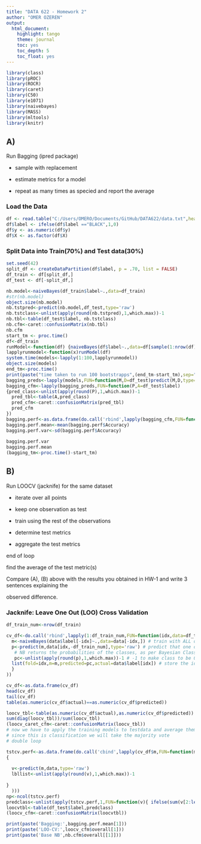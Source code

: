 ```yaml
---
title: "DATA 622 - Homework 2"
author: "OMER OZEREN"
output:
  html_document:
    highlight: tango
    theme: journal
    toc: yes
    toc_depth: 5
    toc_float: yes
---
```


```r
library(class)
library(pROC)
library(ROCR)
library(caret)
library(C50)
library(e1071)
library(naivebayes)
library(MASS)
library(mltools)
library(knitr)
```
## A)

Run Bagging (ipred package)   

* sample with replacement

* estimate metrics for a model

* repeat as many times as specied and report the average



### Load the Data

```r
df <- read.table("C:/Users/OMERO/Documents/GitHub/DATA622/data.txt",header = T,sep=',')
df$label <- ifelse(df$label =="BLACK",1,0)
df$y <- as.numeric(df$y)
df$X <- as.factor(df$X)
```

### Split Data into Train(70%) and Test data(30%)  

```r
set.seed(42)
split_df <- createDataPartition(df$label, p = .70, list = FALSE)
df_train <- df[split_df,]
df_test <- df[-split_df,]
```

```r
nb.model<-naiveBayes(df_train$label~.,data=df_train)
#str(nb.model)
object.size(nb.model)
nb.tstpred<-predict(nb.model,df_test,type='raw')
nb.tstclass<-unlist(apply(round(nb.tstpred),1,which.max))-1
nb.tbl<-table(df_test$label, nb.tstclass)
nb.cfm<-caret::confusionMatrix(nb.tbl)
nb.cfm
start_tm <- proc.time() 
df<-df_train
runModel<-function(df) {naiveBayes(df$label~.,data=df[sample(1:nrow(df),nrow(df),replace=T),])}
lapplyrunmodel<-function(x)runModel(df)
system.time(models<-lapply(1:100,lapplyrunmodel))
object.size(models)
end_tm<-proc.time() 
print(paste("time taken to run 100 bootstrapps",(end_tm-start_tm),sep=":"))
bagging_preds<-lapply(models,FUN=function(M,D=df_test)predict(M,D,type='raw'))
bagging_cfm<-lapply(bagging_preds,FUN=function(P,A=df_test$label)
{pred_class<-unlist(apply(round(P),1,which.max))-1
  pred_tbl<-table(A,pred_class)
  pred_cfm<-caret::confusionMatrix(pred_tbl)
  pred_cfm
})
bagging.perf<-as.data.frame(do.call('rbind',lapply(bagging_cfm,FUN=function(cfm)c(cfm$overall,cfm$byClass))))
bagging.perf.mean<-mean(bagging.perf$Accuracy)
bagging.perf.var<-sd(bagging.perf$Accuracy)
  
bagging.perf.var
bagging.perf.mean
(bagging_tm<-proc.time()-start_tm)
```

## B)

Run LOOCV (jacknife) for the same dataset

* iterate over all points

* keep one observation as test

* train using the rest of the observations

* determine test metrics

* aggregate the test metrics

end of loop

find the average of the test metric(s)

Compare (A), (B) above with the results you obtained in HW-1  and write 3 sentences explaining the

observed difference.

### Jacknife: Leave One Out (LOO) Cross Validation


```r
df_train_num<-nrow(df_train)

cv_df<-do.call('rbind',lapply(1:df_train_num,FUN=function(idx,data=df_train) { # For each observation
  m<-naiveBayes(data$label[-idx]~.,data=data[-idx,]) # train with ALL other observations
  p<-predict(m,data[idx,-df_train_num],type='raw') # predict that one observation
   # NB returns the probabilities of the classes, as per Bayesian Classifier,we take the classs with the higher probability
   pc<-unlist(apply(round(p),1,which.max))-1 # -1 to make class to be 0 or 1, which.max returns 1 or 2
  list(fold=idx,m=m,predicted=pc,actual=data$label[idx]) # store the idx, model, predicted class and actual class
  }
))

```


```r

cv_df<-as.data.frame(cv_df)
head(cv_df)
tail(cv_df)
table(as.numeric(cv_df$actual)==as.numeric(cv_df$predicted))

loocv_tbl<-table(as.numeric(cv_df$actual),as.numeric(cv_df$predicted))
sum(diag(loocv_tbl))/sum(loocv_tbl)
(loocv_caret_cfm<-caret::confusionMatrix(loocv_tbl))
# now we have to apply the training models to testdata and average them 
# since this is classification we will take the majority vote
# double loop

tstcv.perf<-as.data.frame(do.call('cbind',lapply(cv_df$m,FUN=function(m,data=df_test)
{
   
  v<-predict(m,data,type='raw')
  lbllist<-unlist(apply(round(v),1,which.max))-1
 
}
  )))
np<-ncol(tstcv.perf)
predclass<-unlist(apply(tstcv.perf,1,FUN=function(v){ ifelse(sum(v[2:length(v)])/np<0.5,0,1)}))
loocvtbl<-table(df_test$label,predclass)
(loocv_cfm<-caret::confusionMatrix(loocvtbl))

```
```r
print(paste('Bagging:',bagging.perf.mean[1]))
print(paste('LOO-CV:',loocv_cfm$overall[1]))
print(paste('Base NB',nb.cfm$overall[[1]]))
```
